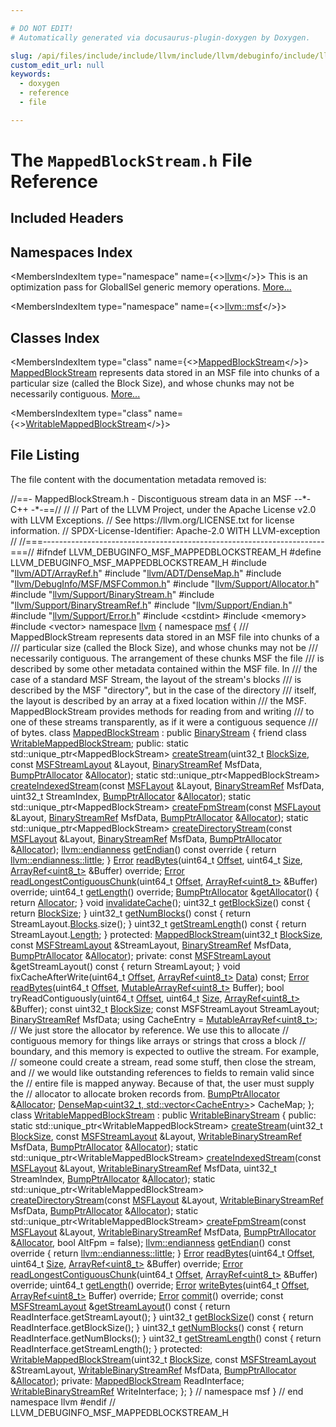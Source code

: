 ```yaml
---

# DO NOT EDIT!
# Automatically generated via docusaurus-plugin-doxygen by Doxygen.

slug: /api/files/include/include/llvm/include/llvm/debuginfo/include/llvm/debuginfo/msf/mappedblockstream-h
custom_edit_url: null
keywords:
  - doxygen
  - reference
  - file

---
```





# The `MappedBlockStream.h` File Reference

<DoxygenPage pluginConfig={pluginConfig}>



## Included Headers

<IncludesList>
<IncludesListItem
  filePath="llvm/ADT/ArrayRef.h"
  permalink="/docs/api/files/include/include/llvm/include/llvm/adt/arrayref-h"
  isLocal="true" />
<IncludesListItem
  filePath="llvm/ADT/DenseMap.h"
  permalink="/docs/api/files/include/include/llvm/include/llvm/adt/densemap-h"
  isLocal="true" />
<IncludesListItem
  filePath="llvm/DebugInfo/MSF/MSFCommon.h"
  permalink="/docs/api/files/include/include/llvm/include/llvm/debuginfo/include/llvm/debuginfo/msf/msfcommon-h"
  isLocal="true" />
<IncludesListItem
  filePath="llvm/Support/Allocator.h"
  permalink="/docs/api/files/include/include/llvm/include/llvm/support/allocator-h"
  isLocal="true" />
<IncludesListItem
  filePath="llvm/Support/BinaryStream.h"
  permalink="/docs/api/files/include/include/llvm/include/llvm/support/binarystream-h"
  isLocal="true" />
<IncludesListItem
  filePath="llvm/Support/BinaryStreamRef.h"
  permalink="/docs/api/files/include/include/llvm/include/llvm/support/binarystreamref-h"
  isLocal="true" />
<IncludesListItem
  filePath="llvm/Support/Endian.h"
  permalink="/docs/api/files/include/include/llvm/include/llvm/support/endian-h"
  isLocal="true" />
<IncludesListItem
  filePath="llvm/Support/Error.h"
  permalink="/docs/api/files/include/include/llvm/include/llvm/support/error-h"
  isLocal="true" />
<IncludesListItem
  filePath="cstdint"
  permalink=""
  isLocal="false" />
<IncludesListItem
  filePath="memory"
  permalink=""
  isLocal="false" />
<IncludesListItem
  filePath="vector"
  permalink=""
  isLocal="false" />
</IncludesList>

## Namespaces Index

<MembersIndex>

<MembersIndexItem
  type="namespace"
  name={<><a href="/docs/api/namespaces/llvm">llvm</a></>}>
This is an optimization pass for GlobalISel generic memory operations. <a href="/docs/api/namespaces/llvm/#details">More...</a>
</MembersIndexItem>

<MembersIndexItem
  type="namespace"
  name={<><a href="/docs/api/namespaces/llvm/msf">llvm::msf</a></>}>
</MembersIndexItem>

</MembersIndex>

## Classes Index

<MembersIndex>

<MembersIndexItem
  type="class"
  name={<><a href="/docs/api/classes/llvm/msf/mappedblockstream">MappedBlockStream</a></>}>
<a href="/docs/api/classes/llvm/msf/mappedblockstream">MappedBlockStream</a> represents data stored in an MSF file into chunks of a particular size (called the Block Size), and whose chunks may not be necessarily contiguous. <a href="/docs/api/classes/llvm/msf/mappedblockstream/#details">More...</a>
</MembersIndexItem>

<MembersIndexItem
  type="class"
  name={<><a href="/docs/api/classes/llvm/msf/writablemappedblockstream">WritableMappedBlockStream</a></>}>
</MembersIndexItem>

</MembersIndex>


## File Listing

The file content with the documentation metadata removed is:

<ProgramListing>

<Link id="l00001" /><CodeLine lineNumber="1"><Highlight kind="comment">//==- MappedBlockStream.h - Discontiguous stream data in an MSF --&#42;- C++ -&#42;-==//</Highlight><Highlight kind="normal"></Highlight></CodeLine>
<Link id="l00002" /><CodeLine lineNumber="2"><Highlight kind="normal"></Highlight><Highlight kind="comment">//</Highlight><Highlight kind="normal"></Highlight></CodeLine>
<Link id="l00003" /><CodeLine lineNumber="3"><Highlight kind="normal"></Highlight><Highlight kind="comment">// Part of the LLVM Project, under the Apache License v2.0 with LLVM Exceptions.</Highlight><Highlight kind="normal"></Highlight></CodeLine>
<Link id="l00004" /><CodeLine lineNumber="4"><Highlight kind="normal"></Highlight><Highlight kind="comment">// See https://llvm.org/LICENSE.txt for license information.</Highlight><Highlight kind="normal"></Highlight></CodeLine>
<Link id="l00005" /><CodeLine lineNumber="5"><Highlight kind="normal"></Highlight><Highlight kind="comment">// SPDX-License-Identifier: Apache-2.0 WITH LLVM-exception</Highlight><Highlight kind="normal"></Highlight></CodeLine>
<Link id="l00006" /><CodeLine lineNumber="6"><Highlight kind="normal"></Highlight><Highlight kind="comment">//</Highlight><Highlight kind="normal"></Highlight></CodeLine>
<Link id="l00007" /><CodeLine lineNumber="7"><Highlight kind="normal"></Highlight><Highlight kind="comment">//===----------------------------------------------------------------------===//</Highlight><Highlight kind="normal"></Highlight></CodeLine>
<Link id="l00008" /><CodeLine lineNumber="8"><Highlight kind="normal"></Highlight></CodeLine>
<Link id="l00009" /><CodeLine lineNumber="9"><Highlight kind="normal"></Highlight><Highlight kind="preprocessor">#ifndef LLVM&#95;DEBUGINFO&#95;MSF&#95;MAPPEDBLOCKSTREAM&#95;H</Highlight><Highlight kind="normal"></Highlight></CodeLine>
<Link id="l00010" /><CodeLine lineNumber="10"><Highlight kind="normal"></Highlight><Highlight kind="preprocessor">#define LLVM&#95;DEBUGINFO&#95;MSF&#95;MAPPEDBLOCKSTREAM&#95;H</Highlight><Highlight kind="normal"></Highlight></CodeLine>
<Link id="l00011" /><CodeLine lineNumber="11"><Highlight kind="normal"></Highlight></CodeLine>
<Link id="l00012" /><CodeLine lineNumber="12"><Highlight kind="normal"></Highlight><Highlight kind="preprocessor">#include &quot;<a href="/docs/api/files/include/include/llvm/include/llvm/adt/arrayref-h">llvm/ADT/ArrayRef.h</a>&quot;</Highlight><Highlight kind="normal"></Highlight></CodeLine>
<Link id="l00013" /><CodeLine lineNumber="13"><Highlight kind="normal"></Highlight><Highlight kind="preprocessor">#include &quot;<a href="/docs/api/files/include/include/llvm/include/llvm/adt/densemap-h">llvm/ADT/DenseMap.h</a>&quot;</Highlight><Highlight kind="normal"></Highlight></CodeLine>
<Link id="l00014" /><CodeLine lineNumber="14"><Highlight kind="normal"></Highlight><Highlight kind="preprocessor">#include &quot;<a href="/docs/api/files/include/include/llvm/include/llvm/debuginfo/include/llvm/debuginfo/msf/msfcommon-h">llvm/DebugInfo/MSF/MSFCommon.h</a>&quot;</Highlight><Highlight kind="normal"></Highlight></CodeLine>
<Link id="l00015" /><CodeLine lineNumber="15"><Highlight kind="normal"></Highlight><Highlight kind="preprocessor">#include &quot;<a href="/docs/api/files/include/include/llvm/include/llvm/support/allocator-h">llvm/Support/Allocator.h</a>&quot;</Highlight><Highlight kind="normal"></Highlight></CodeLine>
<Link id="l00016" /><CodeLine lineNumber="16"><Highlight kind="normal"></Highlight><Highlight kind="preprocessor">#include &quot;<a href="/docs/api/files/include/include/llvm/include/llvm/support/binarystream-h">llvm/Support/BinaryStream.h</a>&quot;</Highlight><Highlight kind="normal"></Highlight></CodeLine>
<Link id="l00017" /><CodeLine lineNumber="17"><Highlight kind="normal"></Highlight><Highlight kind="preprocessor">#include &quot;<a href="/docs/api/files/include/include/llvm/include/llvm/support/binarystreamref-h">llvm/Support/BinaryStreamRef.h</a>&quot;</Highlight><Highlight kind="normal"></Highlight></CodeLine>
<Link id="l00018" /><CodeLine lineNumber="18"><Highlight kind="normal"></Highlight><Highlight kind="preprocessor">#include &quot;<a href="/docs/api/files/include/include/llvm/include/llvm/support/endian-h">llvm/Support/Endian.h</a>&quot;</Highlight><Highlight kind="normal"></Highlight></CodeLine>
<Link id="l00019" /><CodeLine lineNumber="19"><Highlight kind="normal"></Highlight><Highlight kind="preprocessor">#include &quot;<a href="/docs/api/files/include/include/llvm/include/llvm/support/error-h">llvm/Support/Error.h</a>&quot;</Highlight><Highlight kind="normal"></Highlight></CodeLine>
<Link id="l00020" /><CodeLine lineNumber="20"><Highlight kind="normal"></Highlight><Highlight kind="preprocessor">#include &lt;cstdint&gt;</Highlight><Highlight kind="normal"></Highlight></CodeLine>
<Link id="l00021" /><CodeLine lineNumber="21"><Highlight kind="normal"></Highlight><Highlight kind="preprocessor">#include &lt;memory&gt;</Highlight><Highlight kind="normal"></Highlight></CodeLine>
<Link id="l00022" /><CodeLine lineNumber="22"><Highlight kind="normal"></Highlight><Highlight kind="preprocessor">#include &lt;vector&gt;</Highlight><Highlight kind="normal"></Highlight></CodeLine>
<Link id="l00023" /><CodeLine lineNumber="23"><Highlight kind="normal"></Highlight></CodeLine>
<Link id="l00024" /><CodeLine lineNumber="24"><Highlight kind="normal"></Highlight><Highlight kind="keyword">namespace </Highlight><Highlight kind="normal"><a href="/docs/api/namespaces/llvm">llvm</a> &#123;</Highlight></CodeLine>
<Link id="l00025" /><CodeLine lineNumber="25"><Highlight kind="normal"></Highlight><Highlight kind="keyword">namespace </Highlight><Highlight kind="normal"><a href="/docs/api/namespaces/llvm/msf">msf</a> &#123;</Highlight></CodeLine>
<Link id="l00026" /><CodeLine lineNumber="26"><Highlight kind="normal"></Highlight><Highlight kind="comment"></Highlight></CodeLine>
<Link id="l00027" /><CodeLine lineNumber="27"><Highlight kind="comment">/// MappedBlockStream represents data stored in an MSF file into chunks of a</Highlight></CodeLine>
<Link id="l00028" /><CodeLine lineNumber="28"><Highlight kind="comment">/// particular size (called the Block Size), and whose chunks may not be</Highlight></CodeLine>
<Link id="l00029" /><CodeLine lineNumber="29"><Highlight kind="comment">/// necessarily contiguous.  The arrangement of these chunks MSF the file</Highlight></CodeLine>
<Link id="l00030" /><CodeLine lineNumber="30"><Highlight kind="comment">/// is described by some other metadata contained within the MSF file.  In</Highlight></CodeLine>
<Link id="l00031" /><CodeLine lineNumber="31"><Highlight kind="comment">/// the case of a standard MSF Stream, the layout of the stream&#39;s blocks</Highlight></CodeLine>
<Link id="l00032" /><CodeLine lineNumber="32"><Highlight kind="comment">/// is described by the MSF &quot;directory&quot;, but in the case of the directory</Highlight></CodeLine>
<Link id="l00033" /><CodeLine lineNumber="33"><Highlight kind="comment">/// itself, the layout is described by an array at a fixed location within</Highlight></CodeLine>
<Link id="l00034" /><CodeLine lineNumber="34"><Highlight kind="comment">/// the MSF.  MappedBlockStream provides methods for reading from and writing</Highlight></CodeLine>
<Link id="l00035" /><CodeLine lineNumber="35"><Highlight kind="comment">/// to one of these streams transparently, as if it were a contiguous sequence</Highlight></CodeLine>
<Link id="l00036" /><CodeLine lineNumber="36"><Highlight kind="comment">/// of bytes.</Highlight><Highlight kind="normal"></Highlight></CodeLine>
<Link id="l00037" /><CodeLine lineNumber="37" lineLink="/docs/api/classes/llvm/msf/mappedblockstream"><Highlight kind="normal"></Highlight><Highlight kind="keyword">class </Highlight><Highlight kind="normal"><a href="/docs/api/classes/llvm/msf/mappedblockstream/#aa809cfcf212be1d0fccd98f2f14e4dd2">MappedBlockStream</a> : </Highlight><Highlight kind="keyword">public</Highlight><Highlight kind="normal"> <a href="/docs/api/classes/llvm/binarystream">BinaryStream</a> &#123;</Highlight></CodeLine>
<Link id="l00038" /><CodeLine lineNumber="38" lineLink="/docs/api/classes/llvm/msf/mappedblockstream/#a45ebfdb4e5d404fa458bb8d6cc8516be"><Highlight kind="normal">  </Highlight><Highlight kind="keyword">friend</Highlight><Highlight kind="normal"> </Highlight><Highlight kind="keyword">class </Highlight><Highlight kind="normal"><a href="/docs/api/classes/llvm/msf/mappedblockstream/#a45ebfdb4e5d404fa458bb8d6cc8516be">WritableMappedBlockStream</a>;</Highlight></CodeLine>
<Link id="l00039" /><CodeLine lineNumber="39"><Highlight kind="normal"></Highlight></CodeLine>
<Link id="l00040" /><CodeLine lineNumber="40"><Highlight kind="normal"></Highlight><Highlight kind="keyword">public</Highlight><Highlight kind="normal">:</Highlight></CodeLine>
<Link id="l00041" /><CodeLine lineNumber="41"><Highlight kind="normal">  </Highlight><Highlight kind="keyword">static</Highlight><Highlight kind="normal"> std::unique&#95;ptr&lt;MappedBlockStream&gt;</Highlight></CodeLine>
<Link id="l00042" /><CodeLine lineNumber="42"><Highlight kind="normal">  <a href="/docs/api/classes/llvm/msf/mappedblockstream/#a42594a94d5394378bab96f2d642f8e63">createStream</a>(uint32&#95;t <a href="/docs/api/files/lib/lib/support/tarwriter-cpp/#aac035f4156e2604bfa42ba22c17b83ee">BlockSize</a>, </Highlight><Highlight kind="keyword">const</Highlight><Highlight kind="normal"> <a href="/docs/api/classes/llvm/msf/msfstreamlayout">MSFStreamLayout</a> &amp;Layout,</Highlight></CodeLine>
<Link id="l00043" /><CodeLine lineNumber="43"><Highlight kind="normal">               <a href="/docs/api/classes/llvm/binarystreamref">BinaryStreamRef</a> MsfData, <a href="/docs/api/namespaces/llvm/#a8e612822d4ba7bb36c9c79582a567108">BumpPtrAllocator</a> &amp;<a href="/docs/api/files/lib/lib/codegen/regallocbasic-cpp/#ad5d00e1d77644d95847b9bf8da12b759">Allocator</a>);</Highlight></CodeLine>
<Link id="l00044" /><CodeLine lineNumber="44"><Highlight kind="normal"></Highlight></CodeLine>
<Link id="l00045" /><CodeLine lineNumber="45"><Highlight kind="normal">  </Highlight><Highlight kind="keyword">static</Highlight><Highlight kind="normal"> std::unique&#95;ptr&lt;MappedBlockStream&gt;</Highlight></CodeLine>
<Link id="l00046" /><CodeLine lineNumber="46"><Highlight kind="normal">  <a href="/docs/api/classes/llvm/msf/mappedblockstream/#a17d9ec7154acf6bc5c1a090db9ef2936">createIndexedStream</a>(</Highlight><Highlight kind="keyword">const</Highlight><Highlight kind="normal"> <a href="/docs/api/structs/llvm/msf/msflayout">MSFLayout</a> &amp;Layout, <a href="/docs/api/classes/llvm/binarystreamref">BinaryStreamRef</a> MsfData,</Highlight></CodeLine>
<Link id="l00047" /><CodeLine lineNumber="47"><Highlight kind="normal">                      uint32&#95;t StreamIndex, <a href="/docs/api/namespaces/llvm/#a8e612822d4ba7bb36c9c79582a567108">BumpPtrAllocator</a> &amp;<a href="/docs/api/files/lib/lib/codegen/regallocbasic-cpp/#ad5d00e1d77644d95847b9bf8da12b759">Allocator</a>);</Highlight></CodeLine>
<Link id="l00048" /><CodeLine lineNumber="48"><Highlight kind="normal"></Highlight></CodeLine>
<Link id="l00049" /><CodeLine lineNumber="49"><Highlight kind="normal">  </Highlight><Highlight kind="keyword">static</Highlight><Highlight kind="normal"> std::unique&#95;ptr&lt;MappedBlockStream&gt;</Highlight></CodeLine>
<Link id="l00050" /><CodeLine lineNumber="50"><Highlight kind="normal">  <a href="/docs/api/classes/llvm/msf/mappedblockstream/#aca02a882851c4f44d12552f22d5fb9d7">createFpmStream</a>(</Highlight><Highlight kind="keyword">const</Highlight><Highlight kind="normal"> <a href="/docs/api/structs/llvm/msf/msflayout">MSFLayout</a> &amp;Layout, <a href="/docs/api/classes/llvm/binarystreamref">BinaryStreamRef</a> MsfData,</Highlight></CodeLine>
<Link id="l00051" /><CodeLine lineNumber="51"><Highlight kind="normal">                  <a href="/docs/api/namespaces/llvm/#a8e612822d4ba7bb36c9c79582a567108">BumpPtrAllocator</a> &amp;<a href="/docs/api/files/lib/lib/codegen/regallocbasic-cpp/#ad5d00e1d77644d95847b9bf8da12b759">Allocator</a>);</Highlight></CodeLine>
<Link id="l00052" /><CodeLine lineNumber="52"><Highlight kind="normal"></Highlight></CodeLine>
<Link id="l00053" /><CodeLine lineNumber="53"><Highlight kind="normal">  </Highlight><Highlight kind="keyword">static</Highlight><Highlight kind="normal"> std::unique&#95;ptr&lt;MappedBlockStream&gt;</Highlight></CodeLine>
<Link id="l00054" /><CodeLine lineNumber="54"><Highlight kind="normal">  <a href="/docs/api/classes/llvm/msf/mappedblockstream/#abb227e93ab0981688803772c461a0aa2">createDirectoryStream</a>(</Highlight><Highlight kind="keyword">const</Highlight><Highlight kind="normal"> <a href="/docs/api/structs/llvm/msf/msflayout">MSFLayout</a> &amp;Layout, <a href="/docs/api/classes/llvm/binarystreamref">BinaryStreamRef</a> MsfData,</Highlight></CodeLine>
<Link id="l00055" /><CodeLine lineNumber="55"><Highlight kind="normal">                        <a href="/docs/api/namespaces/llvm/#a8e612822d4ba7bb36c9c79582a567108">BumpPtrAllocator</a> &amp;<a href="/docs/api/files/lib/lib/codegen/regallocbasic-cpp/#ad5d00e1d77644d95847b9bf8da12b759">Allocator</a>);</Highlight></CodeLine>
<Link id="l00056" /><CodeLine lineNumber="56"><Highlight kind="normal"></Highlight></CodeLine>
<Link id="l00057" /><CodeLine lineNumber="57" lineLink="/docs/api/classes/llvm/msf/mappedblockstream/#a7017ab3898f5632054f3319a41a1fc15"><Highlight kind="normal">  <a href="/docs/api/namespaces/llvm/#ae1e26e57357947b25e392fd18ab000db">llvm::endianness</a> <a href="/docs/api/classes/llvm/msf/mappedblockstream/#a7017ab3898f5632054f3319a41a1fc15">getEndian</a>()</Highlight><Highlight kind="keyword"> const override </Highlight><Highlight kind="normal">&#123;</Highlight></CodeLine>
<Link id="l00058" /><CodeLine lineNumber="58"><Highlight kind="normal">    </Highlight><Highlight kind="keywordflow">return</Highlight><Highlight kind="normal"> <a href="/docs/api/namespaces/llvm/#ae1e26e57357947b25e392fd18ab000dbaaae6635e044ac56046b2893a529b5114">llvm::endianness::little</a>;</Highlight></CodeLine>
<Link id="l00059" /><CodeLine lineNumber="59"><Highlight kind="normal">  &#125;</Highlight></CodeLine>
<Link id="l00060" /><CodeLine lineNumber="60"><Highlight kind="normal"></Highlight></CodeLine>
<Link id="l00061" /><CodeLine lineNumber="61"><Highlight kind="normal">  <a href="/docs/api/classes/llvm/error">Error</a> <a href="/docs/api/classes/llvm/msf/mappedblockstream/#a1a421432438b984e24590ea8169dc589">readBytes</a>(uint64&#95;t <a href="/docs/api/namespaces/llvm/#a05f5b9a11bdcc5feba62899f95dcf878a3134224cba2545bc57954d3b072aebb4">Offset</a>, uint64&#95;t <a href="/docs/api/files/lib/lib/analysis/inlineorder-cpp/#a7ee6f0cb51c3b9056199e9a0001fe8c3a6f6cb72d544962fa333e2e34ce64f719">Size</a>,</Highlight></CodeLine>
<Link id="l00062" /><CodeLine lineNumber="62"><Highlight kind="normal">                  <a href="/docs/api/classes/llvm/arrayref">ArrayRef&lt;uint8&#95;t&gt;</a> &amp;Buffer) </Highlight><Highlight kind="keyword">override</Highlight><Highlight kind="normal">;</Highlight></CodeLine>
<Link id="l00063" /><CodeLine lineNumber="63"><Highlight kind="normal">  <a href="/docs/api/classes/llvm/error">Error</a> <a href="/docs/api/classes/llvm/msf/mappedblockstream/#a232c212f81250213c8bf658375e5aa3d">readLongestContiguousChunk</a>(uint64&#95;t <a href="/docs/api/namespaces/llvm/#a05f5b9a11bdcc5feba62899f95dcf878a3134224cba2545bc57954d3b072aebb4">Offset</a>,</Highlight></CodeLine>
<Link id="l00064" /><CodeLine lineNumber="64"><Highlight kind="normal">                                   <a href="/docs/api/classes/llvm/arrayref">ArrayRef&lt;uint8&#95;t&gt;</a> &amp;Buffer) </Highlight><Highlight kind="keyword">override</Highlight><Highlight kind="normal">;</Highlight></CodeLine>
<Link id="l00065" /><CodeLine lineNumber="65"><Highlight kind="normal"></Highlight></CodeLine>
<Link id="l00066" /><CodeLine lineNumber="66"><Highlight kind="normal">  uint64&#95;t <a href="/docs/api/classes/llvm/msf/mappedblockstream/#ad6053141c93022251dc3e8d2728591e0">getLength</a>() </Highlight><Highlight kind="keyword">override</Highlight><Highlight kind="normal">;</Highlight></CodeLine>
<Link id="l00067" /><CodeLine lineNumber="67"><Highlight kind="normal"></Highlight></CodeLine>
<Link id="l00068" /><CodeLine lineNumber="68" lineLink="/docs/api/classes/llvm/msf/mappedblockstream/#a2d171b28101ca3d995bfdf7221961447"><Highlight kind="normal">  <a href="/docs/api/namespaces/llvm/#a8e612822d4ba7bb36c9c79582a567108">BumpPtrAllocator</a> &amp;<a href="/docs/api/classes/llvm/msf/mappedblockstream/#a2d171b28101ca3d995bfdf7221961447">getAllocator</a>() &#123; </Highlight><Highlight kind="keywordflow">return</Highlight><Highlight kind="normal"> <a href="/docs/api/files/lib/lib/codegen/regallocbasic-cpp/#ad5d00e1d77644d95847b9bf8da12b759">Allocator</a>; &#125;</Highlight></CodeLine>
<Link id="l00069" /><CodeLine lineNumber="69"><Highlight kind="normal"></Highlight></CodeLine>
<Link id="l00070" /><CodeLine lineNumber="70"><Highlight kind="normal">  </Highlight><Highlight kind="keywordtype">void</Highlight><Highlight kind="normal"> <a href="/docs/api/classes/llvm/msf/mappedblockstream/#a68772231524fb689e30d2ad36290d16d">invalidateCache</a>();</Highlight></CodeLine>
<Link id="l00071" /><CodeLine lineNumber="71"><Highlight kind="normal"></Highlight></CodeLine>
<Link id="l00072" /><CodeLine lineNumber="72" lineLink="/docs/api/classes/llvm/msf/mappedblockstream/#ac7b82d4df6704c55438d1c3af1bd6f59"><Highlight kind="normal">  uint32&#95;t <a href="/docs/api/classes/llvm/msf/mappedblockstream/#ac7b82d4df6704c55438d1c3af1bd6f59">getBlockSize</a>()</Highlight><Highlight kind="keyword"> const </Highlight><Highlight kind="normal">&#123; </Highlight><Highlight kind="keywordflow">return</Highlight><Highlight kind="normal"> <a href="/docs/api/files/lib/lib/support/tarwriter-cpp/#aac035f4156e2604bfa42ba22c17b83ee">BlockSize</a>; &#125;</Highlight></CodeLine>
<Link id="l00073" /><CodeLine lineNumber="73" lineLink="/docs/api/classes/llvm/msf/mappedblockstream/#a7e4c30b3f72ba049cb470f5a84386f39"><Highlight kind="normal">  uint32&#95;t <a href="/docs/api/classes/llvm/msf/mappedblockstream/#a7e4c30b3f72ba049cb470f5a84386f39">getNumBlocks</a>()</Highlight><Highlight kind="keyword"> const </Highlight><Highlight kind="normal">&#123; </Highlight><Highlight kind="keywordflow">return</Highlight><Highlight kind="normal"> StreamLayout.<a href="/docs/api/classes/llvm/msf/msfstreamlayout/#a8ff01bfb0db5e159e59ecb411d020342">Blocks</a>.size(); &#125;</Highlight></CodeLine>
<Link id="l00074" /><CodeLine lineNumber="74" lineLink="/docs/api/classes/llvm/msf/mappedblockstream/#a77e0e1cdd88cf3a41742d0bcbb029219"><Highlight kind="normal">  uint32&#95;t <a href="/docs/api/classes/llvm/msf/mappedblockstream/#a77e0e1cdd88cf3a41742d0bcbb029219">getStreamLength</a>()</Highlight><Highlight kind="keyword"> const </Highlight><Highlight kind="normal">&#123; </Highlight><Highlight kind="keywordflow">return</Highlight><Highlight kind="normal"> StreamLayout.<a href="/docs/api/classes/llvm/msf/msfstreamlayout/#a84f5daa710f9284284e3137fe3d93280">Length</a>; &#125;</Highlight></CodeLine>
<Link id="l00075" /><CodeLine lineNumber="75"><Highlight kind="normal"></Highlight></CodeLine>
<Link id="l00076" /><CodeLine lineNumber="76"><Highlight kind="normal"></Highlight><Highlight kind="keyword">protected</Highlight><Highlight kind="normal">:</Highlight></CodeLine>
<Link id="l00077" /><CodeLine lineNumber="77"><Highlight kind="normal">  <a href="/docs/api/classes/llvm/msf/mappedblockstream/#aa809cfcf212be1d0fccd98f2f14e4dd2">MappedBlockStream</a>(uint32&#95;t <a href="/docs/api/files/lib/lib/support/tarwriter-cpp/#aac035f4156e2604bfa42ba22c17b83ee">BlockSize</a>, </Highlight><Highlight kind="keyword">const</Highlight><Highlight kind="normal"> <a href="/docs/api/classes/llvm/msf/msfstreamlayout">MSFStreamLayout</a> &amp;StreamLayout,</Highlight></CodeLine>
<Link id="l00078" /><CodeLine lineNumber="78"><Highlight kind="normal">                    <a href="/docs/api/classes/llvm/binarystreamref">BinaryStreamRef</a> MsfData, <a href="/docs/api/namespaces/llvm/#a8e612822d4ba7bb36c9c79582a567108">BumpPtrAllocator</a> &amp;<a href="/docs/api/files/lib/lib/codegen/regallocbasic-cpp/#ad5d00e1d77644d95847b9bf8da12b759">Allocator</a>);</Highlight></CodeLine>
<Link id="l00079" /><CodeLine lineNumber="79"><Highlight kind="normal"></Highlight></CodeLine>
<Link id="l00080" /><CodeLine lineNumber="80"><Highlight kind="normal"></Highlight><Highlight kind="keyword">private</Highlight><Highlight kind="normal">:</Highlight></CodeLine>
<Link id="l00081" /><CodeLine lineNumber="81"><Highlight kind="normal">  </Highlight><Highlight kind="keyword">const</Highlight><Highlight kind="normal"> <a href="/docs/api/classes/llvm/msf/msfstreamlayout">MSFStreamLayout</a> &amp;getStreamLayout()</Highlight><Highlight kind="keyword"> const </Highlight><Highlight kind="normal">&#123; </Highlight><Highlight kind="keywordflow">return</Highlight><Highlight kind="normal"> StreamLayout; &#125;</Highlight></CodeLine>
<Link id="l00082" /><CodeLine lineNumber="82"><Highlight kind="normal">  </Highlight><Highlight kind="keywordtype">void</Highlight><Highlight kind="normal"> fixCacheAfterWrite(uint64&#95;t <a href="/docs/api/namespaces/llvm/#a05f5b9a11bdcc5feba62899f95dcf878a3134224cba2545bc57954d3b072aebb4">Offset</a>, <a href="/docs/api/classes/llvm/arrayref">ArrayRef&lt;uint8&#95;t&gt;</a> <a href="/docs/api/namespaces/llvm/#aa20539e89704d20b98b97e9c3feac934">Data</a>) </Highlight><Highlight kind="keyword">const</Highlight><Highlight kind="normal">;</Highlight></CodeLine>
<Link id="l00083" /><CodeLine lineNumber="83"><Highlight kind="normal"></Highlight></CodeLine>
<Link id="l00084" /><CodeLine lineNumber="84"><Highlight kind="normal">  <a href="/docs/api/classes/llvm/error">Error</a> <a href="/docs/api/classes/llvm/msf/mappedblockstream/#a1a421432438b984e24590ea8169dc589">readBytes</a>(uint64&#95;t <a href="/docs/api/namespaces/llvm/#a05f5b9a11bdcc5feba62899f95dcf878a3134224cba2545bc57954d3b072aebb4">Offset</a>, <a href="/docs/api/classes/llvm/mutablearrayref">MutableArrayRef&lt;uint8&#95;t&gt;</a> Buffer);</Highlight></CodeLine>
<Link id="l00085" /><CodeLine lineNumber="85"><Highlight kind="normal">  </Highlight><Highlight kind="keywordtype">bool</Highlight><Highlight kind="normal"> tryReadContiguously(uint64&#95;t <a href="/docs/api/namespaces/llvm/#a05f5b9a11bdcc5feba62899f95dcf878a3134224cba2545bc57954d3b072aebb4">Offset</a>, uint64&#95;t <a href="/docs/api/files/lib/lib/analysis/inlineorder-cpp/#a7ee6f0cb51c3b9056199e9a0001fe8c3a6f6cb72d544962fa333e2e34ce64f719">Size</a>,</Highlight></CodeLine>
<Link id="l00086" /><CodeLine lineNumber="86"><Highlight kind="normal">                           <a href="/docs/api/classes/llvm/arrayref">ArrayRef&lt;uint8&#95;t&gt;</a> &amp;Buffer);</Highlight></CodeLine>
<Link id="l00087" /><CodeLine lineNumber="87"><Highlight kind="normal"></Highlight></CodeLine>
<Link id="l00088" /><CodeLine lineNumber="88"><Highlight kind="normal">  </Highlight><Highlight kind="keyword">const</Highlight><Highlight kind="normal"> uint32&#95;t <a href="/docs/api/files/lib/lib/support/tarwriter-cpp/#aac035f4156e2604bfa42ba22c17b83ee">BlockSize</a>;</Highlight></CodeLine>
<Link id="l00089" /><CodeLine lineNumber="89"><Highlight kind="normal">  </Highlight><Highlight kind="keyword">const</Highlight><Highlight kind="normal"> MSFStreamLayout StreamLayout;</Highlight></CodeLine>
<Link id="l00090" /><CodeLine lineNumber="90"><Highlight kind="normal">  <a href="/docs/api/classes/llvm/binarystreamref">BinaryStreamRef</a> MsfData;</Highlight></CodeLine>
<Link id="l00091" /><CodeLine lineNumber="91"><Highlight kind="normal"></Highlight></CodeLine>
<Link id="l00092" /><CodeLine lineNumber="92"><Highlight kind="normal">  </Highlight><Highlight kind="keyword">using </Highlight><Highlight kind="normal">CacheEntry = <a href="/docs/api/classes/llvm/mutablearrayref">MutableArrayRef&lt;uint8&#95;t&gt;</a>;</Highlight></CodeLine>
<Link id="l00093" /><CodeLine lineNumber="93"><Highlight kind="normal"></Highlight></CodeLine>
<Link id="l00094" /><CodeLine lineNumber="94"><Highlight kind="normal">  </Highlight><Highlight kind="comment">// We just store the allocator by reference.  We use this to allocate</Highlight><Highlight kind="normal"></Highlight></CodeLine>
<Link id="l00095" /><CodeLine lineNumber="95"><Highlight kind="normal">  </Highlight><Highlight kind="comment">// contiguous memory for things like arrays or strings that cross a block</Highlight><Highlight kind="normal"></Highlight></CodeLine>
<Link id="l00096" /><CodeLine lineNumber="96"><Highlight kind="normal">  </Highlight><Highlight kind="comment">// boundary, and this memory is expected to outlive the stream.  For example,</Highlight><Highlight kind="normal"></Highlight></CodeLine>
<Link id="l00097" /><CodeLine lineNumber="97"><Highlight kind="normal">  </Highlight><Highlight kind="comment">// someone could create a stream, read some stuff, then close the stream, and</Highlight><Highlight kind="normal"></Highlight></CodeLine>
<Link id="l00098" /><CodeLine lineNumber="98"><Highlight kind="normal">  </Highlight><Highlight kind="comment">// we would like outstanding references to fields to remain valid since the</Highlight><Highlight kind="normal"></Highlight></CodeLine>
<Link id="l00099" /><CodeLine lineNumber="99"><Highlight kind="normal">  </Highlight><Highlight kind="comment">// entire file is mapped anyway.  Because of that, the user must supply the</Highlight><Highlight kind="normal"></Highlight></CodeLine>
<Link id="l00100" /><CodeLine lineNumber="100"><Highlight kind="normal">  </Highlight><Highlight kind="comment">// allocator to allocate broken records from.</Highlight><Highlight kind="normal"></Highlight></CodeLine>
<Link id="l00101" /><CodeLine lineNumber="101"><Highlight kind="normal">  <a href="/docs/api/namespaces/llvm/#a8e612822d4ba7bb36c9c79582a567108">BumpPtrAllocator</a> &amp;<a href="/docs/api/files/lib/lib/codegen/regallocbasic-cpp/#ad5d00e1d77644d95847b9bf8da12b759">Allocator</a>;</Highlight></CodeLine>
<Link id="l00102" /><CodeLine lineNumber="102"><Highlight kind="normal">  <a href="/docs/api/classes/llvm/densemap">DenseMap&lt;uint32&#95;t, std::vector&lt;CacheEntry&gt;</a>&gt; CacheMap;</Highlight></CodeLine>
<Link id="l00103" /><CodeLine lineNumber="103"><Highlight kind="normal">&#125;;</Highlight></CodeLine>
<Link id="l00104" /><CodeLine lineNumber="104"><Highlight kind="normal"></Highlight></CodeLine>
<Link id="l00105" /><CodeLine lineNumber="105" lineLink="/docs/api/classes/llvm/msf/writablemappedblockstream"><Highlight kind="normal"></Highlight><Highlight kind="keyword">class </Highlight><Highlight kind="normal"><a href="/docs/api/classes/llvm/msf/writablemappedblockstream/#a54041159b8c116fedec43c2b81807c41">WritableMappedBlockStream</a> : </Highlight><Highlight kind="keyword">public</Highlight><Highlight kind="normal"> <a href="/docs/api/classes/llvm/writablebinarystream">WritableBinaryStream</a> &#123;</Highlight></CodeLine>
<Link id="l00106" /><CodeLine lineNumber="106"><Highlight kind="normal"></Highlight><Highlight kind="keyword">public</Highlight><Highlight kind="normal">:</Highlight></CodeLine>
<Link id="l00107" /><CodeLine lineNumber="107"><Highlight kind="normal">  </Highlight><Highlight kind="keyword">static</Highlight><Highlight kind="normal"> std::unique&#95;ptr&lt;WritableMappedBlockStream&gt;</Highlight></CodeLine>
<Link id="l00108" /><CodeLine lineNumber="108"><Highlight kind="normal">  <a href="/docs/api/classes/llvm/msf/writablemappedblockstream/#a1d0cc695b52f5a60416c542723f40b2f">createStream</a>(uint32&#95;t <a href="/docs/api/files/lib/lib/support/tarwriter-cpp/#aac035f4156e2604bfa42ba22c17b83ee">BlockSize</a>, </Highlight><Highlight kind="keyword">const</Highlight><Highlight kind="normal"> <a href="/docs/api/classes/llvm/msf/msfstreamlayout">MSFStreamLayout</a> &amp;Layout,</Highlight></CodeLine>
<Link id="l00109" /><CodeLine lineNumber="109"><Highlight kind="normal">               <a href="/docs/api/classes/llvm/writablebinarystreamref">WritableBinaryStreamRef</a> MsfData, <a href="/docs/api/namespaces/llvm/#a8e612822d4ba7bb36c9c79582a567108">BumpPtrAllocator</a> &amp;<a href="/docs/api/files/lib/lib/codegen/regallocbasic-cpp/#ad5d00e1d77644d95847b9bf8da12b759">Allocator</a>);</Highlight></CodeLine>
<Link id="l00110" /><CodeLine lineNumber="110"><Highlight kind="normal"></Highlight></CodeLine>
<Link id="l00111" /><CodeLine lineNumber="111"><Highlight kind="normal">  </Highlight><Highlight kind="keyword">static</Highlight><Highlight kind="normal"> std::unique&#95;ptr&lt;WritableMappedBlockStream&gt;</Highlight></CodeLine>
<Link id="l00112" /><CodeLine lineNumber="112"><Highlight kind="normal">  <a href="/docs/api/classes/llvm/msf/writablemappedblockstream/#a08d954d5d32ab48f6e656250700f8fc2">createIndexedStream</a>(</Highlight><Highlight kind="keyword">const</Highlight><Highlight kind="normal"> <a href="/docs/api/structs/llvm/msf/msflayout">MSFLayout</a> &amp;Layout, <a href="/docs/api/classes/llvm/writablebinarystreamref">WritableBinaryStreamRef</a> MsfData,</Highlight></CodeLine>
<Link id="l00113" /><CodeLine lineNumber="113"><Highlight kind="normal">                      uint32&#95;t StreamIndex, <a href="/docs/api/namespaces/llvm/#a8e612822d4ba7bb36c9c79582a567108">BumpPtrAllocator</a> &amp;<a href="/docs/api/files/lib/lib/codegen/regallocbasic-cpp/#ad5d00e1d77644d95847b9bf8da12b759">Allocator</a>);</Highlight></CodeLine>
<Link id="l00114" /><CodeLine lineNumber="114"><Highlight kind="normal"></Highlight></CodeLine>
<Link id="l00115" /><CodeLine lineNumber="115"><Highlight kind="normal">  </Highlight><Highlight kind="keyword">static</Highlight><Highlight kind="normal"> std::unique&#95;ptr&lt;WritableMappedBlockStream&gt;</Highlight></CodeLine>
<Link id="l00116" /><CodeLine lineNumber="116"><Highlight kind="normal">  <a href="/docs/api/classes/llvm/msf/writablemappedblockstream/#a882f086ce986358c3aff75c298823739">createDirectoryStream</a>(</Highlight><Highlight kind="keyword">const</Highlight><Highlight kind="normal"> <a href="/docs/api/structs/llvm/msf/msflayout">MSFLayout</a> &amp;Layout,</Highlight></CodeLine>
<Link id="l00117" /><CodeLine lineNumber="117"><Highlight kind="normal">                        <a href="/docs/api/classes/llvm/writablebinarystreamref">WritableBinaryStreamRef</a> MsfData,</Highlight></CodeLine>
<Link id="l00118" /><CodeLine lineNumber="118"><Highlight kind="normal">                        <a href="/docs/api/namespaces/llvm/#a8e612822d4ba7bb36c9c79582a567108">BumpPtrAllocator</a> &amp;<a href="/docs/api/files/lib/lib/codegen/regallocbasic-cpp/#ad5d00e1d77644d95847b9bf8da12b759">Allocator</a>);</Highlight></CodeLine>
<Link id="l00119" /><CodeLine lineNumber="119"><Highlight kind="normal"></Highlight></CodeLine>
<Link id="l00120" /><CodeLine lineNumber="120"><Highlight kind="normal">  </Highlight><Highlight kind="keyword">static</Highlight><Highlight kind="normal"> std::unique&#95;ptr&lt;WritableMappedBlockStream&gt;</Highlight></CodeLine>
<Link id="l00121" /><CodeLine lineNumber="121"><Highlight kind="normal">  <a href="/docs/api/classes/llvm/msf/writablemappedblockstream/#a7b203ff4a29296106a6614438fd462d8">createFpmStream</a>(</Highlight><Highlight kind="keyword">const</Highlight><Highlight kind="normal"> <a href="/docs/api/structs/llvm/msf/msflayout">MSFLayout</a> &amp;Layout, <a href="/docs/api/classes/llvm/writablebinarystreamref">WritableBinaryStreamRef</a> MsfData,</Highlight></CodeLine>
<Link id="l00122" /><CodeLine lineNumber="122"><Highlight kind="normal">                  <a href="/docs/api/namespaces/llvm/#a8e612822d4ba7bb36c9c79582a567108">BumpPtrAllocator</a> &amp;<a href="/docs/api/files/lib/lib/codegen/regallocbasic-cpp/#ad5d00e1d77644d95847b9bf8da12b759">Allocator</a>, </Highlight><Highlight kind="keywordtype">bool</Highlight><Highlight kind="normal"> AltFpm = </Highlight><Highlight kind="keyword">false</Highlight><Highlight kind="normal">);</Highlight></CodeLine>
<Link id="l00123" /><CodeLine lineNumber="123"><Highlight kind="normal"></Highlight></CodeLine>
<Link id="l00124" /><CodeLine lineNumber="124" lineLink="/docs/api/classes/llvm/msf/writablemappedblockstream/#ac916b1992a1656ad646f24a3318b52c8"><Highlight kind="normal">  <a href="/docs/api/namespaces/llvm/#ae1e26e57357947b25e392fd18ab000db">llvm::endianness</a> <a href="/docs/api/classes/llvm/msf/writablemappedblockstream/#ac916b1992a1656ad646f24a3318b52c8">getEndian</a>()</Highlight><Highlight kind="keyword"> const override </Highlight><Highlight kind="normal">&#123;</Highlight></CodeLine>
<Link id="l00125" /><CodeLine lineNumber="125"><Highlight kind="normal">    </Highlight><Highlight kind="keywordflow">return</Highlight><Highlight kind="normal"> <a href="/docs/api/namespaces/llvm/#ae1e26e57357947b25e392fd18ab000dbaaae6635e044ac56046b2893a529b5114">llvm::endianness::little</a>;</Highlight></CodeLine>
<Link id="l00126" /><CodeLine lineNumber="126"><Highlight kind="normal">  &#125;</Highlight></CodeLine>
<Link id="l00127" /><CodeLine lineNumber="127"><Highlight kind="normal"></Highlight></CodeLine>
<Link id="l00128" /><CodeLine lineNumber="128"><Highlight kind="normal">  <a href="/docs/api/classes/llvm/error">Error</a> <a href="/docs/api/classes/llvm/msf/writablemappedblockstream/#a64fe2dbc55371ed1d4af1f7cd73eda0d">readBytes</a>(uint64&#95;t <a href="/docs/api/namespaces/llvm/#a05f5b9a11bdcc5feba62899f95dcf878a3134224cba2545bc57954d3b072aebb4">Offset</a>, uint64&#95;t <a href="/docs/api/files/lib/lib/analysis/inlineorder-cpp/#a7ee6f0cb51c3b9056199e9a0001fe8c3a6f6cb72d544962fa333e2e34ce64f719">Size</a>,</Highlight></CodeLine>
<Link id="l00129" /><CodeLine lineNumber="129"><Highlight kind="normal">                  <a href="/docs/api/classes/llvm/arrayref">ArrayRef&lt;uint8&#95;t&gt;</a> &amp;Buffer) </Highlight><Highlight kind="keyword">override</Highlight><Highlight kind="normal">;</Highlight></CodeLine>
<Link id="l00130" /><CodeLine lineNumber="130"><Highlight kind="normal">  <a href="/docs/api/classes/llvm/error">Error</a> <a href="/docs/api/classes/llvm/msf/writablemappedblockstream/#ab49149254c2839e939f2ade05b24bdd1">readLongestContiguousChunk</a>(uint64&#95;t <a href="/docs/api/namespaces/llvm/#a05f5b9a11bdcc5feba62899f95dcf878a3134224cba2545bc57954d3b072aebb4">Offset</a>,</Highlight></CodeLine>
<Link id="l00131" /><CodeLine lineNumber="131"><Highlight kind="normal">                                   <a href="/docs/api/classes/llvm/arrayref">ArrayRef&lt;uint8&#95;t&gt;</a> &amp;Buffer) </Highlight><Highlight kind="keyword">override</Highlight><Highlight kind="normal">;</Highlight></CodeLine>
<Link id="l00132" /><CodeLine lineNumber="132"><Highlight kind="normal">  uint64&#95;t <a href="/docs/api/classes/llvm/msf/writablemappedblockstream/#a89adcd5492d323603faa252ed9256da8">getLength</a>() </Highlight><Highlight kind="keyword">override</Highlight><Highlight kind="normal">;</Highlight></CodeLine>
<Link id="l00133" /><CodeLine lineNumber="133"><Highlight kind="normal"></Highlight></CodeLine>
<Link id="l00134" /><CodeLine lineNumber="134"><Highlight kind="normal">  <a href="/docs/api/classes/llvm/error">Error</a> <a href="/docs/api/classes/llvm/msf/writablemappedblockstream/#abe3861e116c9da3ce15c4dd46a1bfaf7">writeBytes</a>(uint64&#95;t <a href="/docs/api/namespaces/llvm/#a05f5b9a11bdcc5feba62899f95dcf878a3134224cba2545bc57954d3b072aebb4">Offset</a>, <a href="/docs/api/classes/llvm/arrayref">ArrayRef&lt;uint8&#95;t&gt;</a> Buffer) </Highlight><Highlight kind="keyword">override</Highlight><Highlight kind="normal">;</Highlight></CodeLine>
<Link id="l00135" /><CodeLine lineNumber="135"><Highlight kind="normal"></Highlight></CodeLine>
<Link id="l00136" /><CodeLine lineNumber="136"><Highlight kind="normal">  <a href="/docs/api/classes/llvm/error">Error</a> <a href="/docs/api/classes/llvm/msf/writablemappedblockstream/#a4bcbf02c4c5c4ba076daaf45298dfa9e">commit</a>() </Highlight><Highlight kind="keyword">override</Highlight><Highlight kind="normal">;</Highlight></CodeLine>
<Link id="l00137" /><CodeLine lineNumber="137"><Highlight kind="normal"></Highlight></CodeLine>
<Link id="l00138" /><CodeLine lineNumber="138" lineLink="/docs/api/classes/llvm/msf/writablemappedblockstream/#aadf12ea7b0a467ea9b8597e630ceefe3"><Highlight kind="normal">  </Highlight><Highlight kind="keyword">const</Highlight><Highlight kind="normal"> <a href="/docs/api/classes/llvm/msf/msfstreamlayout">MSFStreamLayout</a> &amp;<a href="/docs/api/classes/llvm/msf/writablemappedblockstream/#aadf12ea7b0a467ea9b8597e630ceefe3">getStreamLayout</a>()</Highlight><Highlight kind="keyword"> const </Highlight><Highlight kind="normal">&#123;</Highlight></CodeLine>
<Link id="l00139" /><CodeLine lineNumber="139"><Highlight kind="normal">    </Highlight><Highlight kind="keywordflow">return</Highlight><Highlight kind="normal"> ReadInterface.getStreamLayout();</Highlight></CodeLine>
<Link id="l00140" /><CodeLine lineNumber="140"><Highlight kind="normal">  &#125;</Highlight></CodeLine>
<Link id="l00141" /><CodeLine lineNumber="141"><Highlight kind="normal"></Highlight></CodeLine>
<Link id="l00142" /><CodeLine lineNumber="142" lineLink="/docs/api/classes/llvm/msf/writablemappedblockstream/#aa810a2bc5c9c28de7758ff7eadd39cba"><Highlight kind="normal">  uint32&#95;t <a href="/docs/api/classes/llvm/msf/writablemappedblockstream/#aa810a2bc5c9c28de7758ff7eadd39cba">getBlockSize</a>()</Highlight><Highlight kind="keyword"> const </Highlight><Highlight kind="normal">&#123; </Highlight><Highlight kind="keywordflow">return</Highlight><Highlight kind="normal"> ReadInterface.getBlockSize(); &#125;</Highlight></CodeLine>
<Link id="l00143" /><CodeLine lineNumber="143" lineLink="/docs/api/classes/llvm/msf/writablemappedblockstream/#ab5d1de432b7adbbee660af31507fba7d"><Highlight kind="normal">  uint32&#95;t <a href="/docs/api/classes/llvm/msf/writablemappedblockstream/#ab5d1de432b7adbbee660af31507fba7d">getNumBlocks</a>()</Highlight><Highlight kind="keyword"> const </Highlight><Highlight kind="normal">&#123; </Highlight><Highlight kind="keywordflow">return</Highlight><Highlight kind="normal"> ReadInterface.getNumBlocks(); &#125;</Highlight></CodeLine>
<Link id="l00144" /><CodeLine lineNumber="144" lineLink="/docs/api/classes/llvm/msf/writablemappedblockstream/#a19d7558dbb63bf3c406dd24203f646d4"><Highlight kind="normal">  uint32&#95;t <a href="/docs/api/classes/llvm/msf/writablemappedblockstream/#a19d7558dbb63bf3c406dd24203f646d4">getStreamLength</a>()</Highlight><Highlight kind="keyword"> const </Highlight><Highlight kind="normal">&#123; </Highlight><Highlight kind="keywordflow">return</Highlight><Highlight kind="normal"> ReadInterface.getStreamLength(); &#125;</Highlight></CodeLine>
<Link id="l00145" /><CodeLine lineNumber="145"><Highlight kind="normal"></Highlight></CodeLine>
<Link id="l00146" /><CodeLine lineNumber="146"><Highlight kind="normal"></Highlight><Highlight kind="keyword">protected</Highlight><Highlight kind="normal">:</Highlight></CodeLine>
<Link id="l00147" /><CodeLine lineNumber="147"><Highlight kind="normal">  <a href="/docs/api/classes/llvm/msf/writablemappedblockstream/#a54041159b8c116fedec43c2b81807c41">WritableMappedBlockStream</a>(uint32&#95;t <a href="/docs/api/files/lib/lib/support/tarwriter-cpp/#aac035f4156e2604bfa42ba22c17b83ee">BlockSize</a>,</Highlight></CodeLine>
<Link id="l00148" /><CodeLine lineNumber="148"><Highlight kind="normal">                            </Highlight><Highlight kind="keyword">const</Highlight><Highlight kind="normal"> <a href="/docs/api/classes/llvm/msf/msfstreamlayout">MSFStreamLayout</a> &amp;StreamLayout,</Highlight></CodeLine>
<Link id="l00149" /><CodeLine lineNumber="149"><Highlight kind="normal">                            <a href="/docs/api/classes/llvm/writablebinarystreamref">WritableBinaryStreamRef</a> MsfData,</Highlight></CodeLine>
<Link id="l00150" /><CodeLine lineNumber="150"><Highlight kind="normal">                            <a href="/docs/api/namespaces/llvm/#a8e612822d4ba7bb36c9c79582a567108">BumpPtrAllocator</a> &amp;<a href="/docs/api/files/lib/lib/codegen/regallocbasic-cpp/#ad5d00e1d77644d95847b9bf8da12b759">Allocator</a>);</Highlight></CodeLine>
<Link id="l00151" /><CodeLine lineNumber="151"><Highlight kind="normal"></Highlight></CodeLine>
<Link id="l00152" /><CodeLine lineNumber="152"><Highlight kind="normal"></Highlight><Highlight kind="keyword">private</Highlight><Highlight kind="normal">:</Highlight></CodeLine>
<Link id="l00153" /><CodeLine lineNumber="153"><Highlight kind="normal">  <a href="/docs/api/classes/llvm/msf/mappedblockstream">MappedBlockStream</a> ReadInterface;</Highlight></CodeLine>
<Link id="l00154" /><CodeLine lineNumber="154"><Highlight kind="normal">  <a href="/docs/api/classes/llvm/writablebinarystreamref">WritableBinaryStreamRef</a> WriteInterface;</Highlight></CodeLine>
<Link id="l00155" /><CodeLine lineNumber="155"><Highlight kind="normal">&#125;;</Highlight></CodeLine>
<Link id="l00156" /><CodeLine lineNumber="156"><Highlight kind="normal"></Highlight></CodeLine>
<Link id="l00157" /><CodeLine lineNumber="157"><Highlight kind="normal">&#125; </Highlight><Highlight kind="comment">// namespace msf</Highlight><Highlight kind="normal"></Highlight></CodeLine>
<Link id="l00158" /><CodeLine lineNumber="158"><Highlight kind="normal">&#125; </Highlight><Highlight kind="comment">// end namespace llvm</Highlight><Highlight kind="normal"></Highlight></CodeLine>
<Link id="l00159" /><CodeLine lineNumber="159"><Highlight kind="normal"></Highlight></CodeLine>
<Link id="l00160" /><CodeLine lineNumber="160"><Highlight kind="normal"></Highlight><Highlight kind="preprocessor">#endif </Highlight><Highlight kind="comment">// LLVM&#95;DEBUGINFO&#95;MSF&#95;MAPPEDBLOCKSTREAM&#95;H</Highlight><Highlight kind="normal"></Highlight></CodeLine>

</ProgramListing>

</DoxygenPage>
